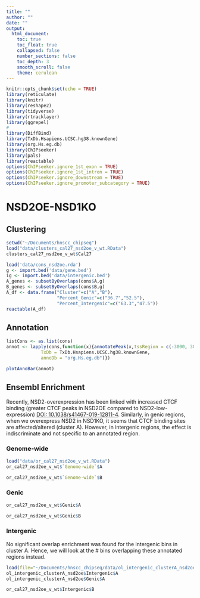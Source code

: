 ```yaml
---
title: ""
author: ""
date: ""
output:
  html_document:
    toc: true
    toc_float: true
    collapsed: false
    number_sections: false
    toc_depth: 3
    smooth_scroll: false
    theme: cerulean
---
```


```r
knitr::opts_chunk$set(echo = TRUE)
library(reticulate)
library(knitr)
library(reshape2)
library(tidyverse)
library(rtracklayer)
library(ggrepel)
#
library(DiffBind)
library(TxDb.Hsapiens.UCSC.hg38.knownGene)
library(org.Hs.eg.db)
library(ChIPseeker)
library(pals)
library(reactable)
options(ChIPseeker.ignore_1st_exon = TRUE)
options(ChIPseeker.ignore_1st_intron = TRUE)
options(ChIPseeker.ignore_downstream = TRUE)
options(ChIPseeker.ignore_promoter_subcategory = TRUE)
```

# NSD2OE-NSD1KO

## Clustering
```r
setwd("~/Documents/hnscc_chipseq")
load("data/clusters_cal27_nsd2oe_v_wt.RData")
clusters_cal27_nsd2oe_v_wt$Cal27
```

```r
load('data/cons_nsd2oe.rda')
g <- import.bed('data/gene.bed')
ig <- import.bed('data/intergenic.bed')
A_genes <- subsetByOverlaps(cons$A,g)
B_genes <- subsetByOverlaps(cons$B,g)
A_df <- data.frame("Cluster"=c("A","B"),
                   "Percent_Genic"=c("36.7","52.5"),
                   "Percent_Intergenic"=c("63.3","47.5"))
reactable(A_df)
```

## Annotation
```r
listCons <- as.list(cons)
annot <- lapply(cons,function(x){annotatePeak(x,tssRegion = c(-3000, 3000),
             TxDb = TxDb.Hsapiens.UCSC.hg38.knownGene,
             annoDb = "org.Hs.eg.db")})
```

```r
plotAnnoBar(annot)
```

## Ensembl Enrichment {.tabset}

Recently, NSD2-overexpression has been linked with increased CTCF binding (greater CTCF peaks in NSD2OE compared to NSD2-low-expression) [DOI: 10.1038/s41467-019-12811-4](DOI: 10.1038/s41467-019-12811-4). Similarly, in genic regions, when we overexpress NSD2 in NSD1KO, it seems that CTCF binding sites are affected/altered (cluster A). However, in intergenic regions, the effect is indiscriminate and not specific to an annotated region.

### Genome-wide
```r
load("data/or_cal27_nsd2oe_v_wt.RData")
or_cal27_nsd2oe_v_wt$`Genome-wide`$A
```

```r
or_cal27_nsd2oe_v_wt$`Genome-wide`$B
```

### Genic
```r
or_cal27_nsd2oe_v_wt$Genic$A
```

```r
or_cal27_nsd2oe_v_wt$Genic$B
```

### Intergenic

No significant overlap enrichment was found for the intergenic bins in cluster A. Hence, we will look at the # bins overlapping these annotated regions instead.

```r
load(file="~/Documents/hnscc_chipseq/data/ol_intergenic_clusterA_nsd2oe.RData")
ol_intergenic_clusterA_nsd2oe$Intergenic$A
ol_intergenic_clusterA_nsd2oe$Genic$A
```

```r
or_cal27_nsd2oe_v_wt$Intergenic$B
```


